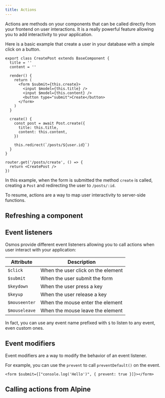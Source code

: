 ```yaml
---
title: Actions
---
```


Actions are methods on your components that can be called directly from your frontend on user interactions.
It is a really powerful feature allowing you to add interactivity to your application.

Here is a basic example that create a user in your database with a simple click on a button.

```tsx
export class CreatePost extends BaseComponent {
  title = ''
  content = ''

  render() {
    return (
      <form $submit={this.create}>
        <input $model={this.title} />
        <input $model={this.content} />
        <button type="submit">Create</button>
      </form>
    )
  }

  create() {
    const post = await Post.create({
      title: this.title,
      content: this.content,
    })

    this.redirect(`/posts/${user.id}`)
  }
}
```

```tsx
router.get('/posts/create', () => {
  return <CreatePost />
})
```

In this example, when the form is submitted the method `create` is called, creating a `Post` and redirecting the user to `/posts/:id`.

To resume, actions are a way to map user interactivity to server-side functions.

## Refreshing a component

## Event listeners

Osmos provide different event listeners allowing you to call actions when user interact with your application:

| Attribute     | Description                        |
| ------------- | ---------------------------------- |
| `$click`      | When the user click on the element |
| `$submit`     | When the user submit the form      |
| `$keydown`    | When the user press a key          |
| `$keyup`      | When the user release a key        |
| `$mouseenter` | When the mouse enter the element   |
| `$mouseleave` | When the mouse leave the element   |

In fact, you can use any event name prefixed with `$` to listen to any event, even custom ones.

## Event modifiers

Event modifiers are a way to modify the behavior of an event listener.

For example, you can use the `prevent` to call `preventDefault()` on the event.

```tsx
<form $submit={["console.log('Hello')", { prevent: true }]}></form>
```

<AutoTypeTable
  path="../packages/osmos/src/runtime/types/alpine.ts"
  name="AlpineEventGlobalOptions"
/>

## Calling actions from Alpine
